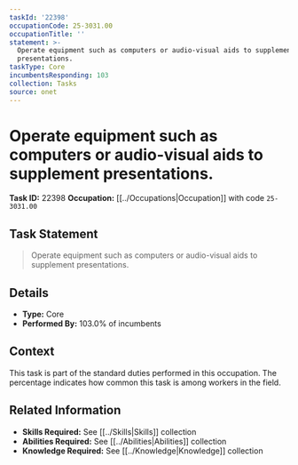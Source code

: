 ```yaml
---
taskId: '22398'
occupationCode: 25-3031.00
occupationTitle: ''
statement: >-
  Operate equipment such as computers or audio-visual aids to supplement
  presentations.
taskType: Core
incumbentsResponding: 103
collection: Tasks
source: onet
---
```

# Operate equipment such as computers or audio-visual aids to supplement presentations.

**Task ID:** 22398
**Occupation:** [[../Occupations|Occupation]] with code `25-3031.00`

## Task Statement

> Operate equipment such as computers or audio-visual aids to supplement presentations.

## Details

- **Type:** Core
- **Performed By:** 103.0% of incumbents

## Context

This task is part of the standard duties performed in this occupation. The percentage indicates how common this task is among workers in the field.

## Related Information

- **Skills Required:** See [[../Skills|Skills]] collection
- **Abilities Required:** See [[../Abilities|Abilities]] collection
- **Knowledge Required:** See [[../Knowledge|Knowledge]] collection
